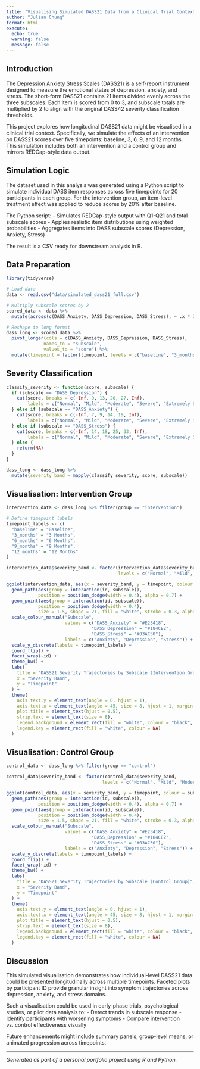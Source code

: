 ```yaml
---
title: "Visualising Simulated DASS21 Data from a Clinical Trial Context"
author: "Julian Chung"
format: html
execute:
  echo: true
  warning: false
  message: false
---
```


## Introduction

The Depression Anxiety Stress Scales (DASS21) is a self-report instrument designed to measure the emotional states of depression, anxiety, and stress. The short-form DASS21 contains 21 items divided evenly across the three subscales. Each item is scored from 0 to 3, and subscale totals are multiplied by 2 to align with the original DASS42 severity classification thresholds.

This project explores how longitudinal DASS21 data might be visualised in a clinical trial context. Specifically, we simulate the effects of an intervention on DASS21 scores over five timepoints: baseline, 3, 6, 9, and 12 months. This simulation includes both an intervention and a control group and mirrors REDCap-style data output.


## Simulation Logic

The dataset used in this analysis was generated using a Python script to simulate individual DASS item responses across five timepoints for 20 participants in each group. For the intervention group, an item-level treatment effect was applied to reduce scores by 20% after baseline.

The Python script:
- Simulates REDCap-style output with Q1-Q21 and total subscale scores
- Applies realistic item distributions using weighted probabilities
- Aggregates items into DASS subscale scores (Depression, Anxiety, Stress)

The result is a CSV ready for downstream analysis in R.

## Data Preparation

::: {.cell}
```r
library(tidyverse)

# Load data
data <- read.csv("data/simulated_dass21_full.csv")

# Multiply subscale scores by 2
scored_data <- data %>%
  mutate(across(c(DASS_Anxiety, DASS_Depression, DASS_Stress), ~ .x * 2))

# Reshape to long format
dass_long <- scored_data %>%
  pivot_longer(cols = c(DASS_Anxiety, DASS_Depression, DASS_Stress),
              names_to = "subscale",
              values_to = "score") %>%
  mutate(timepoint = factor(timepoint, levels = c("baseline", "3_months", "6_months", "9_months", "12_months")))
```
:::


## Severity Classification

::: {.cell}
```r
classify_severity <- function(score, subscale) {
  if (subscale == "DASS_Depression") {
    cut(score, breaks = c(-Inf, 9, 13, 20, 27, Inf),
        labels = c("Normal", "Mild", "Moderate", "Severe", "Extremely Severe"), right = TRUE)
  } else if (subscale == "DASS_Anxiety") {
    cut(score, breaks = c(-Inf, 7, 9, 14, 19, Inf),
        labels = c("Normal", "Mild", "Moderate", "Severe", "Extremely Severe"), right = TRUE)
  } else if (subscale == "DASS_Stress") {
    cut(score, breaks = c(-Inf, 14, 18, 25, 33, Inf),
        labels = c("Normal", "Mild", "Moderate", "Severe", "Extremely Severe"), right = TRUE)
  } else {
    return(NA)
  }
}

dass_long <- dass_long %>%
  mutate(severity_band = mapply(classify_severity, score, subscale))
```
:::


## Visualisation: Intervention Group

::: {.cell}
```r
intervention_data <- dass_long %>% filter(group == "intervention")

# Define timepoint labels
timepoint_labels <- c(
  "baseline" = "Baseline",
  "3_months" = "3 Months",
  "6_months" = "6 Months",
  "9_months" = "9 Months",
  "12_months" = "12 Months"
)

intervention_data$severity_band <- factor(intervention_data$severity_band,
                                          levels = c("Normal", "Mild", "Moderate", "Severe", "Extremely Severe"))

ggplot(intervention_data, aes(x = severity_band, y = timepoint, colour = subscale)) +
  geom_path(aes(group = interaction(id, subscale)),
            position = position_dodge(width = 0.4), alpha = 0.7) +
  geom_point(aes(group = interaction(id, subscale)),
            position = position_dodge(width = 0.4),
            size = 1.5, shape = 21, fill = "white", stroke = 0.3, alpha = 0.9) +
  scale_colour_manual("Subscale",
                      values = c("DASS_Anxiety" = "#E23418",
                                "DASS_Depression" = "#184CE2",
                                "DASS_Stress" = "#03AC50"),
                      labels = c("Anxiety", "Depression", "Stress")) +
  scale_y_discrete(labels = timepoint_labels) +
  coord_flip() +
  facet_wrap(~id) +
  theme_bw() +
  labs(
    title = "DASS21 Severity Trajectories by Subscale (Intervention Group)",
    x = "Severity Band",
    y = "Timepoint"
  ) +
  theme(
    axis.text.y = element_text(angle = 0, hjust = 1),
    axis.text.x = element_text(angle = 45, size = 8, hjust = 1, margin = margin(t = 5)),
    plot.title = element_text(hjust = 0.5),
    strip.text = element_text(size = 8),
    legend.background = element_rect(fill = "white", colour = "black", linewidth = 0.5),
    legend.key = element_rect(fill = "white", colour = NA)
  )
```
:::


## Visualisation: Control Group

::: {.cell}
```r
control_data <- dass_long %>% filter(group == "control")

control_data$severity_band <- factor(control_data$severity_band,
                                    levels = c("Normal", "Mild", "Moderate", "Severe", "Extremely Severe"))

ggplot(control_data, aes(x = severity_band, y = timepoint, colour = subscale)) +
  geom_path(aes(group = interaction(id, subscale)),
            position = position_dodge(width = 0.4), alpha = 0.7) +
  geom_point(aes(group = interaction(id, subscale)),
            position = position_dodge(width = 0.4),
            size = 1.5, shape = 21, fill = "white", stroke = 0.3, alpha = 0.9) +
  scale_colour_manual("Subscale",
                      values = c("DASS_Anxiety" = "#E23418",
                                "DASS_Depression" = "#184CE2",
                                "DASS_Stress" = "#03AC50"),
                      labels = c("Anxiety", "Depression", "Stress")) +
  scale_y_discrete(labels = timepoint_labels) +
  coord_flip() +
  facet_wrap(~id) +
  theme_bw() +
  labs(
    title = "DASS21 Severity Trajectories by Subscale (Control Group)",
    x = "Severity Band",
    y = "Timepoint"
  ) +
  theme(
    axis.text.y = element_text(angle = 0, hjust = 1),
    axis.text.x = element_text(angle = 45, size = 8, hjust = 1, margin = margin(t = 5)),
    plot.title = element_text(hjust = 0.5),
    strip.text = element_text(size = 8),
    legend.background = element_rect(fill = "white", colour = "black", linewidth = 0.5),
    legend.key = element_rect(fill = "white", colour = NA)
  )
```
:::


## Discussion

This simulated visualisation demonstrates how individual-level DASS21 data could be presented longitudinally across multiple timepoints. Faceted plots by participant ID provide granular insight into symptom trajectories across depression, anxiety, and stress domains.

Such a visualisation could be used in early-phase trials, psychological studies, or pilot data analysis to:
- Detect trends in subscale response
- Identify participants with worsening symptoms
- Compare intervention vs. control effectiveness visually

Future enhancements might include summary panels, group-level means, or animated progression across timepoints.

---

*Generated as part of a personal portfolio project using R and Python.*

